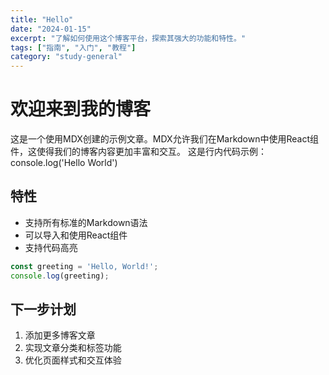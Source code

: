 ```yaml
---
title: "Hello"
date: "2024-01-15"
excerpt: "了解如何使用这个博客平台，探索其强大的功能和特性。"
tags: ["指南", "入门", "教程"]
category: "study-general"
---
```


# 欢迎来到我的博客

这是一个使用MDX创建的示例文章。MDX允许我们在Markdown中使用React组件，这使得我们的博客内容更加丰富和交互。
这是行内代码示例：console.log('Hello World')

## 特性

- 支持所有标准的Markdown语法
- 可以导入和使用React组件
- 支持代码高亮

```javascript
const greeting = 'Hello, World!';
console.log(greeting);
```

## 下一步计划

1. 添加更多博客文章
2. 实现文章分类和标签功能
3. 优化页面样式和交互体验